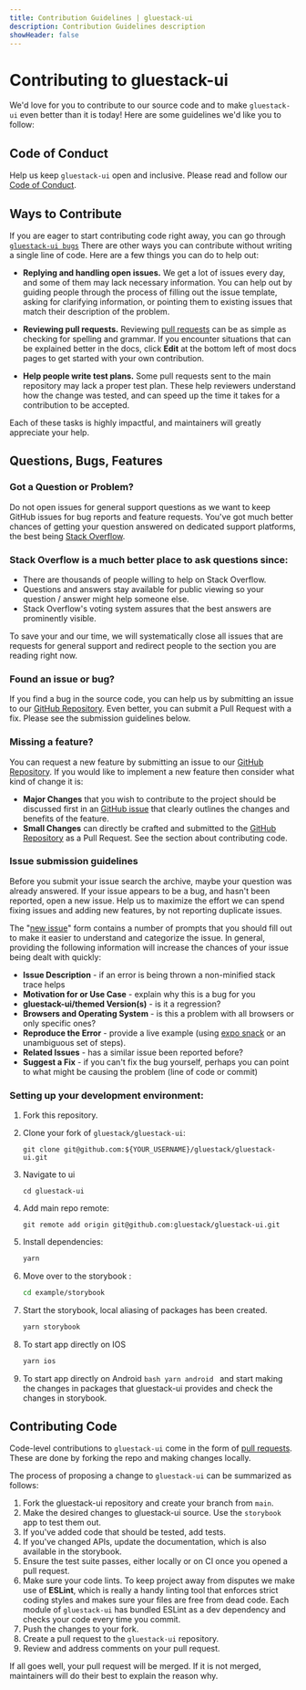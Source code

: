 ```yaml
---
title: Contribution Guidelines | gluestack-ui
description: Contribution Guidelines description
showHeader: false
---
```



<Meta title="More/Contribution Guidelines" />

# Contributing to gluestack-ui

We'd love for you to contribute to our source code and to make `gluestack-ui` even better than it is today! Here are some guidelines we'd like you to follow:

## Code of Conduct

Help us keep `gluestack-ui` open and inclusive. Please read and follow our [Code of Conduct](https://github.com/gluestack/gluestack-ui/blob/main/CODE_OF_CONDUCT.md).

## Ways to Contribute

If you are eager to start contributing code right away, you can go through [`gluestack-ui bugs`](https://github.com/gluestack/gluestack-ui/issues?q=is%3Aopen+is%3Aissue+label%3Abug) There are other ways you can contribute without writing a single line of code. Here are a few things you can do to help out:

- **Replying and handling open issues.** We get a lot of issues every day, and some of them may lack necessary information. You can help out by guiding people through the process of filling out the issue template, asking for clarifying information, or pointing them to existing issues that match their description of the problem.

- **Reviewing pull requests.** Reviewing [pull requests](https://github.com/gluestack/gluestack-ui/pulls) can be as simple as checking for spelling and grammar. If you encounter situations that can be explained better in the docs, click **Edit** at the bottom left of most docs pages to get started with your own contribution.

- **Help people write test plans.** Some pull requests sent to the main repository may lack a proper test plan. These help reviewers understand how the change was tested, and can speed up the time it takes for a contribution to be accepted.

Each of these tasks is highly impactful, and maintainers will greatly appreciate your help.

## Questions, Bugs, Features

### Got a Question or Problem?

Do not open issues for general support questions as we want to keep GitHub issues for bug reports and feature requests. You've got much better chances of getting your question answered on dedicated support platforms, the best being [Stack Overflow](http://stackoverflow.com/questions/tagged/gluestack).

### Stack Overflow is a much better place to ask questions since:

- There are thousands of people willing to help on Stack Overflow.
- Questions and answers stay available for public viewing so your question / answer might help
  someone else.
- Stack Overflow's voting system assures that the best answers are prominently visible.

To save your and our time, we will systematically close all issues that are requests for general
support and redirect people to the section you are reading right now.

### Found an issue or bug?

If you find a bug in the source code, you can help us by submitting an issue to our [GitHub Repository](https://github.com/gluestack/gluestack-ui/issues). Even better, you can submit a Pull Request with a fix. Please see the submission guidelines below.

### Missing a feature?

You can request a new feature by submitting an issue to our [GitHub Repository](https://github.com/gluestack/gluestack-ui/issues). If you would like to implement a new feature then consider what kind of change it is:

- **Major Changes** that you wish to contribute to the project should be discussed first in an
  [GitHub issue](https://github.com/gluestack/gluestack-ui/issues) that clearly outlines the changes and benefits of the feature.
- **Small Changes** can directly be crafted and submitted to the [GitHub Repository](https://github.com/gluestack/gluestack-ui)
  as a Pull Request. See the section about contributing code.

### Issue submission guidelines

Before you submit your issue search the archive, maybe your question was already answered. If your issue appears to be a bug, and hasn't been reported, open a new issue. Help us to maximize
the effort we can spend fixing issues and adding new features, by not reporting duplicate issues.

The "[new issue](https://github.com/gluestack/gluestack-ui/issues/new)" form contains a number of prompts that you should fill out to
make it easier to understand and categorize the issue.
In general, providing the following information will increase the chances of your issue being dealt
with quickly:

- **Issue Description** - if an error is being thrown a non-minified stack trace helps
- **Motivation for or Use Case** - explain why this is a bug for you
- **gluestack-ui/themed Version(s)** - is it a regression?
- **Browsers and Operating System** - is this a problem with all browsers or only specific ones?
- **Reproduce the Error** - provide a live example (using [expo snack](https://snack.expo.dev/@gluestack/try-now-gluestack-ui/) or an unambiguous set of steps).
- **Related Issues** - has a similar issue been reported before?
- **Suggest a Fix** - if you can't fix the bug yourself, perhaps you can point to what might be
  causing the problem (line of code or commit)

### Setting up your development environment:

1. Fork this repository.

2. Clone your fork of `gluestack/gluestack-ui`:

   ```git
   git clone git@github.com:${YOUR_USERNAME}/gluestack/gluestack-ui.git
   ```

3. Navigate to ui

   ```
   cd gluestack-ui
   ```

4. Add main repo remote:

   ```git
   git remote add origin git@github.com:gluestack/gluestack-ui.git
   ```

5. Install dependencies:

   ```bash
   yarn
   ```

6. Move over to the storybook :

   ```bash
   cd example/storybook
   ```

7. Start the storybook, local aliasing of packages has been created.

   ```bash
   yarn storybook
   ```

8. To start app directly on IOS

   ```bash
   yarn ios
   ```

9. To start app directly on Android
   `bash
yarn android
`
   and start making the changes in packages that gluestack-ui provides and check the changes in storybook.

## Contributing Code

Code-level contributions to `gluestack-ui` come in the form of [pull requests](https://help.github.com/en/articles/about-pull-requests). These are done by forking the repo and making changes locally.

The process of proposing a change to `gluestack-ui` can be summarized as follows:

1. Fork the gluestack-ui repository and create your branch from `main`.
2. Make the desired changes to gluestack-ui source. Use the `storybook` app to test them out.
3. If you've added code that should be tested, add tests.
4. If you've changed APIs, update the documentation, which is also available in the storybook.
5. Ensure the test suite passes, either locally or on CI once you opened a pull request.
6. Make sure your code lints. To keep project away from disputes we make use of **ESLint**, which is really a handy linting tool that enforces strict coding styles and makes sure your files are free from dead code. Each module of `gluestack-ui` has bundled ESLint as a dev dependency and checks your code every time you commit.
7. Push the changes to your fork.
8. Create a pull request to the `gluestack-ui` repository.
9. Review and address comments on your pull request.

If all goes well, your pull request will be merged. If it is not merged, maintainers will do their best to explain the reason why.
